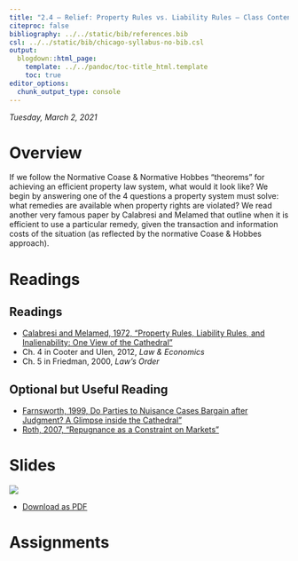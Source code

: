 ```yaml
---
title: "2.4 — Relief: Property Rules vs. Liability Rules — Class Content"
citeproc: false
bibliography: ../../static/bib/references.bib
csl: ../../static/bib/chicago-syllabus-no-bib.csl
output:
  blogdown::html_page:
    template: ../../pandoc/toc-title_html.template
    toc: true
editor_options: 
  chunk_output_type: console
---
```


*Tuesday, March 2, 2021*

# <i class="fas fa-info-circle fa-lg"></i> Overview

If we follow the Normative Coase & Normative Hobbes “theorems” for achieving an efficient property law system, what would it look like? We begin by answering one of the 4 questions a property system must solve: what remedies are available when property rights are violated? We read another very famous paper by Calabresi and Melamed that outline when it is efficient to use a particular remedy, given the transaction and information costs of the situation (as reflected by the normative Coase & Hobbes approach).

# <i class="fas fa-book-reader fa-lg"></i> Readings

## Readings
- [<i class="fas fa-file-pdf"></i> Calabresi and Melamed, 1972, "Property Rules, Liability Rules, and Inalienability: One View of the Cathedral"](/readings/Calabresi-Melamed-1972.pdf)
- <i class="fas fa-book"></i> Ch. 4 in Cooter and Ulen, 2012, *Law & Economics*
- <i class="fas fa-book"></i> Ch. 5 in Friedman, 2000, *Law's Order*

## Optional but Useful Reading
- [<i class="fas fa-file-pdf"></i> Farnsworth, 1999, Do Parties to Nuisance Cases Bargain after Judgment? A Glimpse inside the Cathedral"](/readings/Farnsworth-1999.pdf)
- [<i class="fas fa-file-pdf"></i> Roth, 2007, "Repugnance as a Constraint on Markets"](/readings/Roth-2007.pdf)

# <i class="fas fa-chalkboard-teacher"></i> Slides

[![](/slides/2.4-slides.png)](/slides/2.4-slides.html)

- [<i class="fas fa-file-pdf"></i> Download as PDF](/slides/2.4-slides.pdf)

# <i class="fas fa-laptop-code"></i> Assignments
